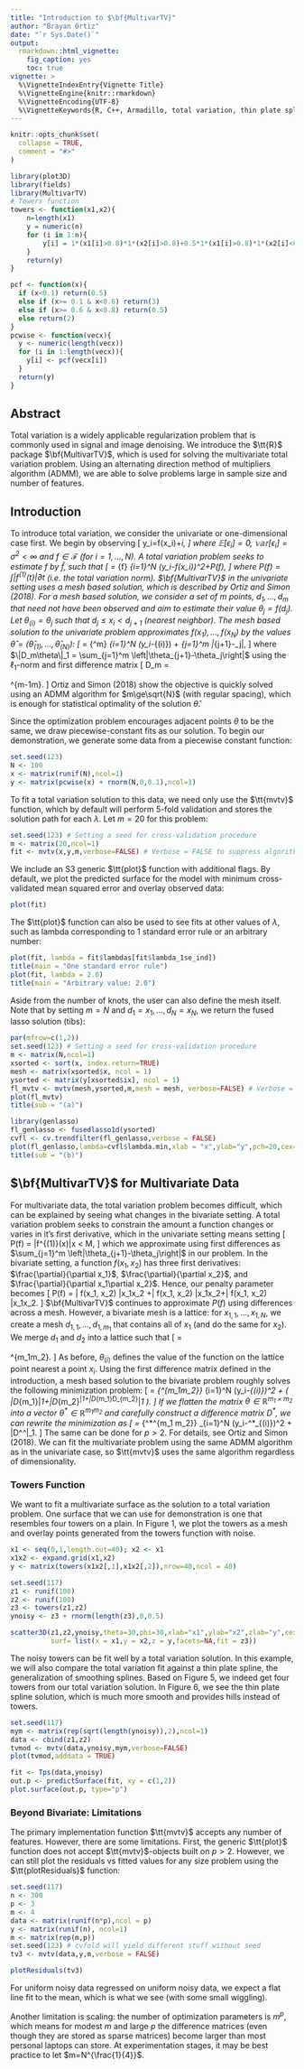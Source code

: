 ```yaml
---
title: "Introduction to $\bf{MultivarTV}"
author: "Brayan Ortiz"
date: "`r Sys.Date()`"
output: 
  rmarkdown::html_vignette:
    fig_caption: yes
    toc: true
vignette: >
  %\VignetteIndexEntry{Vignette Title}
  %\VignetteEngine{knitr::rmarkdown}
  %\VignetteEncoding{UTF-8}
  %\VignetteKeywords{R, C++, Armadillo, total variation, thin plate splines, denoising, piece-wise constant signals, signal processing}
---
```


```r
knitr::opts_chunk$set(
  collapse = TRUE,
  comment = "#>"
)
```


```r
library(plot3D)
library(fields)
library(MultivarTV)
# Towers function
towers <- function(x1,x2){
	n=length(x1)
	y = numeric(n)
	for (i in 1:n){ 
		y[i] = 1*(x1[i]>0.8)*1*(x2[i]>0.8)+0.5*1*(x1[i]>0.8)*1*(x2[i]<0.2)+1*1*(x1[i]<0.2)*1*(x2[i]<0.2)+0.5*1*(x1[i]<0.2)*1*(x2[i]>0.8)
	}
	return(y)
}

pcf <- function(x){
  if (x<0.1) return(0.5)
  else if (x>= 0.1 & x<0.6) return(3)
  else if (x>= 0.6 & x<0.8) return(0.5)
  else return(2)
}
pcwise <- function(vecx){
  y <- numeric(length(vecx))
  for (i in 1:length(vecx)){
    y[i] <- pcf(vecx[i])
  }
  return(y)
}
```

## Abstract

Total variation is a widely applicable regularization problem that is commonly used in signal and image denoising. We introduce the $\tt{R}$ package $\bf{MultivarTV}$, which is used for solving the multivariate total variation problem. Using an alternating direction method of multipliers algorithm (ADMM), we are able to solve problems large in sample size and number of features. 

## Introduction

To introduce total variation, we consider the univariate or one-dimensional case first. We begin by observing 
\[
y_i=f(x_i)+\epsilon_i,
\]
where $\mathbb{E}[\epsilon_i]=0$, $\mathbb{var}[\epsilon_i]=\sigma^2<\infty$ and $f\in \mathcal{F}$ (for $i=1,\ldots,N$). A total variation problem seeks to estimate $f$ by $\hat{f}$, such that
\[
\hat{f} = \min_{f\in\mathcal{F}} \frac{1}{N}\sum_{i=1}^N \left(y_i-f(x_i)\right)^2+\lambda P(f),
\]
where $P(f)=\int|f^{(1)}(t)|\partial t$ (i.e. the total variation norm). $\bf{MultivarTV}$ in the univariate setting uses a mesh based solution, which is described by Ortiz and Simon (2018). For a mesh based solution, we consider a set of $m$ points, $d_1,\ldots,d_m$ that need not have been observed and aim to estimate their value $\theta_j = f(d_j)$. Let $\theta_{(i)}= \theta_j$ such that $d_j\le x_i<d_{j+1}$ (nearest neighbor). The mesh based solution to the univariate problem approximates $f(x_1),\ldots,f(x_N)$ by the values $\hat{\theta}=(\hat{\theta}_{(1)},\ldots,\hat{\theta}_{(N)})$:
\[
\hat{\theta} = \min_{\theta\in \mathbb{R}^m} \frac{1}{N}\sum_{i=1}^N \left(y_i-\theta_{(i)}\right) + \lambda \sum_{j=1}^m \left|\theta_{j+1}-\theta_j\right|,
\]
where $\|D_m\theta\|_1 = \sum_{j=1}^m \left|\theta_{j+1}-\theta_j\right|$ using the $\ell_1$-norm and first difference matrix 
\[
D_m = \begin{bmatrix}
  -1 & 1 & 0 & \ldots & 0 & 0 \\
  0 & -1 & 1 & \ldots & 0 & 0 \\
  \vdots  & \vdots & \vdots& \ddots &  \vdots &  \vdots \\
    0 & 0 & 0 & ... & -1 & 1 
    \end{bmatrix}\in \mathbb{R}^{m-1\times m}.
\]
Ortiz and Simon (2018) show the objective is quickly solved using an ADMM algorithm for $m\ge\sqrt{N}$ (with regular spacing), which is enough for statistical optimality of the solution $\hat{\theta}$. 

Since the optimization problem encourages adjacent points $\theta$ to be the same, we draw piecewise-constant fits as our solution. To begin our demonstration, we generate some data from a piecewise constant function:

```r
set.seed(123)
N <- 100
x <- matrix(runif(N),ncol=1)
y <- matrix(pcwise(x) + rnorm(N,0,0.1),ncol=1)
```

To fit a total variation solution to this data, we need only use the $\tt{mvtv}$ function, which by default will perform 5-fold validation and stores the solution path for each $\lambda$. Let $m = 20$ for this problem:

```r
set.seed(123) # Setting a seed for cross-validation procedure
m <- matrix(20,ncol=1)
fit <- mvtv(x,y,m,verbose=FALSE) # Verbose = FALSE to suppress algorithm details
```

We include an S3 generic $\tt{plot}$ function with additional flags. By default, we plot the predicted surface for the model with minimum cross-validated mean squared error and overlay observed data:

```r
plot(fit)
```

The $\tt{plot}$ function can also be used to see fits at other values of $\lambda$, such as lambda corresponding to 1 standard error rule or an arbitrary number:

```r
plot(fit, lambda = fit$lambdas[fit$lambda_1se_ind])
title(main = "One standard error rule")
plot(fit, lambda = 2.0)
title(main = "Arbitrary value: 2.0")
```

Aside from the number of knots, the user can also define the mesh itself. Note that by setting $m=N$ and $d_1=x_1,\ldots,d_N=x_N$, we return the fused lasso solution (tibs): 

```r
par(mfrow=c(1,2))
set.seed(123) # Setting a seed for cross-validation procedure
m <- matrix(N,ncol=1)
xsorted <- sort(x, index.return=TRUE)
mesh <- matrix(xsorted$x, ncol = 1)
ysorted <- matrix(y[xsorted$ix], ncol = 1)
fl_mvtv <- mvtv(mesh,ysorted,m,mesh = mesh, verbose=FALSE) # Verbose = FALSE to suppress algorithm details
plot(fl_mvtv)
title(sub = "(a)")

library(genlasso)
fl_genlasso <- fusedlasso1d(ysorted)
cvfl <- cv.trendfilter(fl_genlasso,verbose = FALSE)
plot(fl_genlasso,lambda=cvfl$lambda.min,xlab = "x",ylab="y",pch=20,cex=0.5)
title(sub = "(b)")
```


## $\bf{MultivarTV}$ for Multivariate Data

For multivariate data, the total variation problem becomes difficult, which can be explained by seeing what changes in the bivariate setting. A total variation problem seeks to constrain the amount a function changes or varies in it's first derivative, which in the univariate setting means setting
\[
P(f) = \int |f^{(1)}(x)|\partial x < M,
\]
which we approximate using first differences as $\sum_{j=1}^m \left|\theta_{j+1}-\theta_j\right|$ in our problem. In the bivariate setting, a function $f(x_1, x_2)$ has three first derivatives: $\frac{\partial}{\partial x_1}$, $\frac{\partial}{\partial x_2}$, and $\frac{\partial}{\partial x_1\partial x_2}$. Hence, our penalty parameter becomes
\[
P(f) = \int \left|\frac{\partial}{\partial x_1}  f(x_1, x_2) \right|\partial x_1\partial x_2 +\int \left|\frac{\partial}{\partial x_2}  f(x_1, x_2) \right|\partial x_1\partial x_2+\int \left|\frac{\partial}{\partial x_1 \partial x_2}  f(x_1, x_2) \right|\partial x_1\partial x_2.
\]
$\bf{MultivarTV}$ continues to approximate $P(f)$ using differences across a mesh. However, a bivariate mesh is a lattice: for $x_{1,1},\ldots,x_{1,N}$, we create a mesh $d_{1,1},\ldots,d_{1,m_1}$ that contains all of $x_1$ (and do the same for $x_2$). We merge $d_1$ and $d_2$ into a lattice such that 
\[
\theta = \begin{bmatrix}
  f(d_{11},d_{21}) & f(d_{12},d_{21})  & \ldots  & f(d_{1m_1},d_{21}) \\
  f(d_{11},d_{22}) & f(d_{21},d_{22}) & \ldots & f(d_{1m_1},d_{22})  \\
   \vdots &  \ddots &  \vdots &  \vdots \\
     f(d_{11},d_{2m_2}) & f(d_{12},d_{2m_2}) & ... &  f(d_{1m_1},d_{2m_2}) 
    \end{bmatrix} \in \mathbb{R}^{m_1\times m_2}.
\]
As before, $\theta_{(i)}$ defines the value of the function on the lattice point nearest a point $x_i$. Using the first difference matrix defined in the introduction, a mesh based solution to the bivariate problem roughly solves the following minimization problem:
\[
\hat{\theta} = \min_{\theta\in \mathbb{R}^{m_1\times m_2}} \frac{1}{N}\sum_{i=1}^N \left(y_i-\theta_{(i)}\right)^2 + \lambda \left( \|D_{m_1}\theta\|_1+\|D_{m_2}\theta^\top\|_1+\|D_{m_1}\theta D_{m_2}^\top \|_1 \right).
\]
If we flatten the matrix $\theta\in \mathbb{R}^{m_1\times m_2}$ into a vector $\theta^*\in \mathbb{R}^{m_1m_2}$ and carefully construct a difference matrix $D^*$, we can rewrite the minimization as
\[
\hat{\theta^*} = \min_{\theta^*\in \mathbb{R}^{m_1 m_2}} \frac{1}{N}\sum_{i=1}^N \left(y_i-\theta^*_{(i)}\right)^2 + \lambda \|D^*\theta^*\|_1.
\]
The same can be done for $p>2$. For details, see Ortiz and Simon (2018). We can fit the multivariate problem using the same ADMM algorithm as in the univariate case, so $\tt{mvtv}$ uses the same algorithm regardless of dimensionality. 

### Towers Function

We want to fit a multivariate surface as the solution to a total variation problem. One surface that we can use for demonstration is one that resembles four towers on a plain. In Figure 1, we plot the towers as a mesh and overlay points generated from the towers function with noise. 


```r
x1 <- seq(0,1,length.out=40); x2 <- x1
x1x2 <- expand.grid(x1,x2)
y <- matrix(towers(x1x2[,1],x1x2[,2]),nrow=40,ncol = 40)

set.seed(117)
z1 <- runif(100)
z2 <- runif(100)
z3 <- towers(z1,z2)
ynoisy <- z3 + rnorm(length(z3),0,0.5)

scatter3D(z1,z2,ynoisy,theta=30,phi=30,xlab="x1",ylab="x2",zlab="y",cex=1,pch=20,
          surf= list(x = x1,y = x2,z = y,facets=NA,fit = z3))
```


The noisy towers can be fit well by a total variation solution. In this example, we will also compare the total variation fit against a thin plate spline, the generalization of smoothing splines. Based on Figure 5, we indeed get four towers from our total variation solution. In Figure 6, we see the thin plate spline solution, which is much more smooth and provides hills instead of towers. 

```r
set.seed(117)
mym <- matrix(rep(sqrt(length(ynoisy)),2),ncol=1)
data <- cbind(z1,z2)
tvmod <- mvtv(data,ynoisy,mym,verbose=FALSE)
plot(tvmod,adddata = TRUE)
```


```r
fit <- Tps(data,ynoisy)
out.p <- predictSurface(fit, xy = c(1,2))
plot.surface(out.p, type="p")
```

### Beyond Bivariate: Limitations

The primary implementation function $\tt{mvtv}$ accepts any number of features. However, there are some limitations. First, the generic $\tt{plot}$ function does not accept $\tt{mvtv}$-objects built on $p>2$. However, we can still plot the residuals vs fitted values for any size problem using the $\tt{plotResiduals}$ function:

```r
set.seed(117)
n <- 300
p <- 3
m <- 4
data <- matrix(runif(n*p),ncol = p)
y <- matrix(runif(n), ncol=1)
m <- matrix(rep(m,p))
set.seed(123) # cvfold will yield different stuff without seed
tv3 <- mvtv(data,y,m,verbose = FALSE) 

plotResiduals(tv3)
```

For uniform noisy data regressed on uniform noisy data, we expect a flat line fit to the mean, which is what we see (with some small wiggling). 

Another limitation is scaling: the number of optimization parameters is $m^p$, which means for modest $m$ and large $p$ the difference matrices (even though they are stored as sparse matrices) become larger than most personal laptops can store. At experimentation stages, it may be best practice to let $m=N^{\frac{1}{4}}$.  
